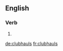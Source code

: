 ==English==

===Verb===
{{head|en}}

# {{en-third-person singular of|clubhaul}}

[[de:clubhauls]]
[[fr:clubhauls]]